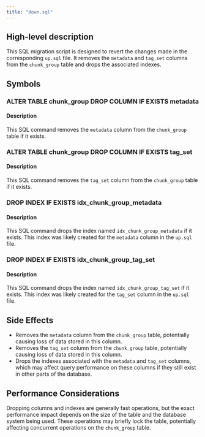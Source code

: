 ```yaml
---
title: "down.sql"
---
```


## High-level description
This SQL migration script is designed to revert the changes made in the corresponding `up.sql` file. It removes the `metadata` and `tag_set` columns from the `chunk_group` table and drops the associated indexes.

## Symbols

### ALTER TABLE chunk_group DROP COLUMN IF EXISTS metadata
#### Description
This SQL command removes the `metadata` column from the `chunk_group` table if it exists.

### ALTER TABLE chunk_group DROP COLUMN IF EXISTS tag_set
#### Description
This SQL command removes the `tag_set` column from the `chunk_group` table if it exists.

### DROP INDEX IF EXISTS idx_chunk_group_metadata
#### Description
This SQL command drops the index named `idx_chunk_group_metadata` if it exists. This index was likely created for the `metadata` column in the `up.sql` file.

### DROP INDEX IF EXISTS idx_chunk_group_tag_set
#### Description
This SQL command drops the index named `idx_chunk_group_tag_set` if it exists. This index was likely created for the `tag_set` column in the `up.sql` file.

## Side Effects
- Removes the `metadata` column from the `chunk_group` table, potentially causing loss of data stored in this column.
- Removes the `tag_set` column from the `chunk_group` table, potentially causing loss of data stored in this column.
- Drops the indexes associated with the `metadata` and `tag_set` columns, which may affect query performance on these columns if they still exist in other parts of the database.

## Performance Considerations
Dropping columns and indexes are generally fast operations, but the exact performance impact depends on the size of the table and the database system being used. These operations may briefly lock the table, potentially affecting concurrent operations on the `chunk_group` table.